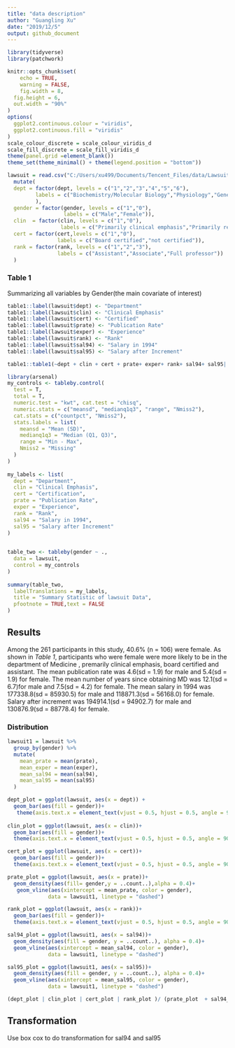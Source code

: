 ```yaml
---
title: "data description"
author: "Guangling Xu"
date: "2019/12/5"
output: github_document
---
```

```r
library(tidyverse)
library(patchwork)

knitr::opts_chunk$set(
    echo = TRUE,
    warning = FALSE,
    fig.width = 8, 
  fig.height = 6,
  out.width = "90%"
)
options(
  ggplot2.continuous.colour = "viridis",
  ggplot2.continuous.fill = "viridis"
)
scale_colour_discrete = scale_colour_viridis_d
scale_fill_discrete = scale_fill_viridis_d
theme(panel.grid =element_blank()) 
theme_set(theme_minimal() + theme(legend.position = "bottom"))
```


```r
lawsuit = read.csv("C:/Users/xu499/Documents/Tencent_Files/data/Lawsuit.csv") %>% janitor::clean_names() %>% 
  mutate(
  dept = factor(dept, levels = c("1","2","3","4","5","6"),
         labels = c("Biochemistry/Molecular Biology","Physiology","Genetics","Pediatrics","Medicine","Surgery")
         ),
  gender = factor(gender, levels = c("1","0"),
                  labels = c("Male","Female")),
  clin  = factor(clin, levels = c("1","0"),
                 labels = c("Primarily clinical emphasis","Primarily research emphasis")),
  cert = factor(cert,levels = c("1","0"),
                labels = c("Board certified","not certified")),
  rank = factor(rank, levels = c("1","2","3"),
                labels = c("Assistant","Associate","Full professor"))
  )
```

### Table 1 

Summarizing all variables by Gender(the main covariate of interest)

```r

table1::label(lawsuit$dept) <- "Department"
table1::label(lawsuit$clin) <- "Clinical Emphasis"
table1::label(lawsuit$cert) <- "Certified"
table1::label(lawsuit$prate) <- "Publication Rate"
table1::label(lawsuit$exper) <- "Experience"
table1::label(lawsuit$rank) <- "Rank"
table1::label(lawsuit$sal94) <- "Salary in 1994"
table1::label(lawsuit$sal95) <- "Salary after Increment"

table1::table1(~dept + clin + cert + prate+ exper+ rank+ sal94+ sal95| gender, data = lawsuit)
```


```r
library(arsenal)
my_controls <- tableby.control(
  test = T,
  total = T,
  numeric.test = "kwt", cat.test = "chisq",
  numeric.stats = c("meansd", "medianq1q3", "range", "Nmiss2"),
  cat.stats = c("countpct", "Nmiss2"),
  stats.labels = list(
    meansd = "Mean (SD)",
    medianq1q3 = "Median (Q1, Q3)",
    range = "Min - Max",
    Nmiss2 = "Missing"
  )
)
 
my_labels <- list(
  dept = "Department",
  clin = "Clinical Emphasis",
  cert = "Certification",
  prate = "Publication Rate",
  exper = "Experience",
  rank = "Rank",
  sal94 = "Salary in 1994",
  sal95 = "Salary after Increment"
)

 
table_two <- tableby(gender ~ .,
  data = lawsuit,
  control = my_controls
)
 
summary(table_two,
  labelTranslations = my_labels,
  title = "Summary Statistic of lawsuit Data",
  pfootnote = TRUE,text = FALSE
)
```





Results
------------------------------
Among the 261 participants in this study, 40.6% (n = 106) were female. As shown in *Table 1*, participants who were female were more likely to be in the department of Medicine , premarily clinical emphasis, board certified and assistant. The mean publication rate was 4.6(sd = 1.9) for male and 5.4(sd = 1.9) for female. The mean number of years since obtaining MD was 12.1(sd = 6.7)for male and 7.5(sd = 4.2) for female. The mean salary in 1994 was 177338.8(sd = 85930.5) for male and 118871.3(sd = 56168.0) for female. Salary after increment was 194914.1(sd = 94902.7) for male and 130876.9(sd = 88778.4) for female. 



### Distribution

```r
lawsuit1 = lawsuit %>% 
  group_by(gender) %>% 
  mutate(
    mean_prate = mean(prate),
    mean_exper = mean(exper),
    mean_sal94 = mean(sal94),
    mean_sal95 = mean(sal95)
  )

dept_plot = ggplot(lawsuit, aes(x = dept)) +
  geom_bar(aes(fill = gender))+
   theme(axis.text.x = element_text(vjust = 0.5, hjust = 0.5, angle = 90))+ theme(legend.position = "top")
           
clin_plot = ggplot(lawsuit, aes(x = clin))+
  geom_bar(aes(fill = gender))+
  theme(axis.text.x = element_text(vjust = 0.5, hjust = 0.5, angle = 90))+ theme(legend.position = "top")

cert_plot = ggplot(lawsuit, aes(x = cert))+
  geom_bar(aes(fill = gender))+
  theme(axis.text.x = element_text(vjust = 0.5, hjust = 0.5, angle = 90))+ theme(legend.position = "top")

prate_plot = ggplot(lawsuit, aes(x = prate))+
  geom_density(aes(fill= gender,y = ..count..),alpha = 0.4)+
   geom_vline(aes(xintercept = mean_prate, color = gender),
             data = lawsuit1, linetype = "dashed")

rank_plot = ggplot(lawsuit, aes(x = rank))+
  geom_bar(aes(fill = gender))+
  theme(axis.text.x = element_text(vjust = 0.5, hjust = 0.5, angle = 90))+ theme(legend.position = "top")

sal94_plot = ggplot(lawsuit1, aes(x = sal94))+
  geom_density(aes(fill = gender, y = ..count..), alpha = 0.4)+
  geom_vline(aes(xintercept = mean_sal94, color = gender),
             data = lawsuit1, linetype = "dashed")

sal95_plot = ggplot(lawsuit1, aes(x = sal95))+
  geom_density(aes(fill = gender, y = ..count..), alpha = 0.4)+
  geom_vline(aes(xintercept = mean_sal95, color = gender),
             data = lawsuit1, linetype = "dashed")

(dept_plot | clin_plot | cert_plot | rank_plot )/ (prate_plot  + sal94_plot + sal95_plot)
```

Transformation
-------------------------

Use box cox to do transformation for sal94 and sal95


